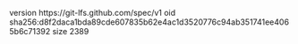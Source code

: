 version https://git-lfs.github.com/spec/v1
oid sha256:d8f2daca1bda89cde607835b62e4ac1d3520776c94ab351741ee4065b6c71392
size 2389
